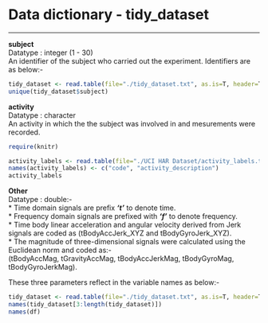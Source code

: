 Data dictionary - tidy_dataset
===============================
-------   

**subject**   
Datatype   :  integer (1 - 30)    
An identifier of the subject who carried out the experiment. Identifiers are as below:-      
```r
tidy_dataset <- read.table(file="./tidy_dataset.txt", as.is=T, header=T, sep=" ")
unique(tidy_dataset$subject)
```
          
**activity**     
    Datatype : character   
    An activity in which the the subject was involved in and mesurements were recorded.  
    
```r
require(knitr)

activity_labels <- read.table(file="./UCI HAR Dataset/activity_labels.txt", as.is=T)
names(activity_labels) <- c("code", "activity_description")
activity_labels
```



**Other**  
   Datatype : double:-      
* Time domain signals are prefix ***'t'*** to denote time.   
* Frequency domain signals are prefixed with ***'f'*** to denote frequency.   
* Time body linear acceleration and angular velocity derived from Jerk signals are coded as (tBodyAccJerk_XYZ and tBodyGyroJerk_XYZ).   
* The magnitude of three-dimensional signals were calculated using the Euclidean norm and coded as:-   
  (tBodyAccMag, tGravityAccMag, tBodyAccJerkMag, tBodyGyroMag, tBodyGyroJerkMag). 

These three parameters reflect in the variable names as below:-

```r
tidy_dataset <- read.table(file="./tidy_dataset.txt", as.is=T, header=T, sep=" ")
names(tidy_dataset[3:length(tidy_dataset)])
names(df)
```   


